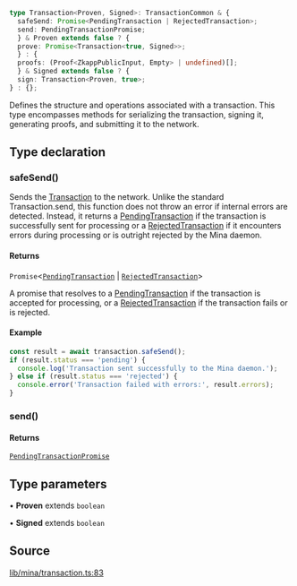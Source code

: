 ```ts
type Transaction<Proven, Signed>: TransactionCommon & {
  safeSend: Promise<PendingTransaction | RejectedTransaction>;
  send: PendingTransactionPromise;
  } & Proven extends false ? {
  prove: Promise<Transaction<true, Signed>>;
  } : {
  proofs: (Proof<ZkappPublicInput, Empty> | undefined)[];
  } & Signed extends false ? {
  sign: Transaction<Proven, true>;
} : {};
```

Defines the structure and operations associated with a transaction.
This type encompasses methods for serializing the transaction, signing it, generating proofs,
and submitting it to the network.

## Type declaration

### safeSend()

Sends the [Transaction](Transaction.mdx) to the network. Unlike the standard Transaction.send, this function does not throw an error if internal errors are detected. Instead, it returns a [PendingTransaction](PendingTransaction.mdx) if the transaction is successfully sent for processing or a [RejectedTransaction](RejectedTransaction.mdx) if it encounters errors during processing or is outright rejected by the Mina daemon.

#### Returns

`Promise`\<[`PendingTransaction`](PendingTransaction.mdx) \| [`RejectedTransaction`](RejectedTransaction.mdx)\>

A promise that resolves to a [PendingTransaction](PendingTransaction.mdx) if the transaction is accepted for processing, or a [RejectedTransaction](RejectedTransaction.mdx) if the transaction fails or is rejected.

#### Example

```ts
const result = await transaction.safeSend();
if (result.status === 'pending') {
  console.log('Transaction sent successfully to the Mina daemon.');
} else if (result.status === 'rejected') {
  console.error('Transaction failed with errors:', result.errors);
}
```

### send()

#### Returns

[`PendingTransactionPromise`](PendingTransactionPromise.mdx)

## Type parameters

• **Proven** extends `boolean`

• **Signed** extends `boolean`

## Source

[lib/mina/transaction.ts:83](https://github.com/o1-labs/o1js/blob/fd7bd4b02f4f7cc1057cd423261d70c22275763a/src/lib/mina/transaction.ts#L83)
